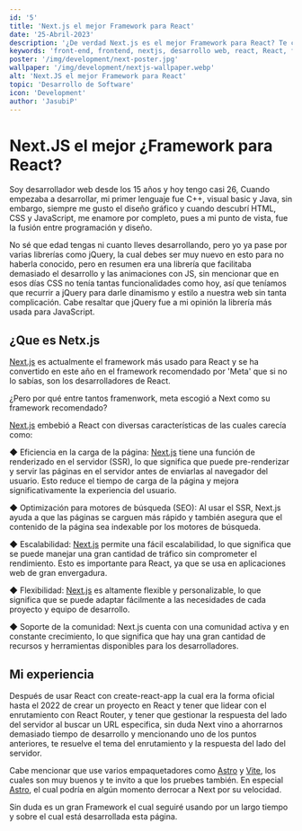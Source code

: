 ```yaml
---
id: '5'
title: 'Next.js el mejor Framework para React'
date: '25-Abril-2023'
description: '¿De verdad Next.js es el mejor Framework para React? Te comparto mi experiencia después de varios meses de uso.'
keywords: 'front-end, frontend, nextjs, desarrollo web, react, React, framework, react framework, el mejor framework para react, javascript, javascript framework'
poster: '/img/development/next-poster.jpg'
wallpaper: '/img/development/nextjs-wallpaper.webp'
alt: 'Next.JS el mejor Framework para React'
topic: 'Desarrollo de Software'
icon: 'Development'
author: 'JasubiP'
---
```


# Next.JS el mejor ¿Framework para React?

Soy desarrollador web desde los 15 años y hoy tengo casi 26, Cuando empezaba a desarrollar, mi primer lenguaje fue C++, 
visual basic y Java, sin embargo, siempre me gusto el diseño gráfico y cuando descubrí HTML, CSS y JavaScript, me enamore por completo,
 pues a mi punto de vista, fue la fusión entre programación y diseño.

No sé que edad tengas ni cuanto lleves desarrollando, pero yo ya pase por varias librerías como jQuery, la cual debes ser muy nuevo en 
esto para no haberla conocido, pero en resumen era una librería que facilitaba demasiado el desarrollo y las animaciones con JS, 
sin mencionar que en esos días CSS no tenía tantas funcionalidades como hoy, así que teníamos que recurrir a jQuery para darle dinamismo y 
estilo a nuestra web sin tanta complicación. Cabe resaltar que jQuery fue a mi opinión la librería más usada para JavaScript.

## ¿Que es Netx.js

[Next.js](https://nextjs.org/) es actualmente el framework más usado para React y se ha convertido en este año en el framework recomendado por 'Meta' 
que si no lo sabías, son los desarrolladores de React.

¿Pero por qué entre tantos framenwork, meta escogió a Next como su framework recomendado? 

[Next.js](https://nextjs.org/) embebió a React con diversas características de las cuales carecía como:

◆ Eficiencia en la carga de la página: [Next.js](https://nextjs.org/) tiene una función de renderizado en el servidor (SSR), 
lo que significa que puede pre-renderizar y servir las páginas en el servidor antes de enviarlas al navegador del usuario. 
Esto reduce el tiempo de carga de la página y mejora significativamente la experiencia del usuario.

◆ Optimización para motores de búsqueda (SEO): Al usar el SSR, Next.js ayuda a que las páginas se carguen más rápido y también asegura que el 
contenido de la página sea indexable por los motores de búsqueda.

◆ Escalabilidad: [Next.js](https://nextjs.org/) permite una fácil escalabilidad, lo que significa que se puede manejar una gran cantidad de tráfico 
sin comprometer el rendimiento. Esto es importante para React, ya que se usa en aplicaciones web de gran envergadura.

◆ Flexibilidad: [Next.js](https://nextjs.org/) es altamente flexible y personalizable, lo que significa que se puede adaptar fácilmente a las 
necesidades de cada proyecto y equipo de desarrollo.

◆ Soporte de la comunidad: Next.js cuenta con una comunidad activa y en constante crecimiento, lo que significa que hay una gran cantidad de 
recursos y herramientas disponibles para los desarrolladores.

## Mi experiencia

Después de usar React con create-react-app la cual era la forma oficial hasta el 2022 de crear un proyecto en React y 
tener que lidear con el enrutamiento con React Router, y tener que gestionar la respuesta del lado del servidor al buscar un URL especifica, 
sin duda Next vino a ahorrarnos demasiado tiempo de desarrollo y mencionando uno de los puntos anteriores, te resuelve el tema del enrutamiento 
y la respuesta del lado del servidor.

Cabe mencionar que use varios empaquetadores como [Astro](https://astro.build/) y [Vite](https://vitejs.dev/), los cuales son muy buenos y 
te invito a que los pruebes también. En especial [Astro](https://astro.build/), el cual podría en algún momento derrocar a Next por su velocidad.

Sin duda es un gran Framework el cual seguiré usando por un largo tiempo y sobre el cual está desarrollada esta página.